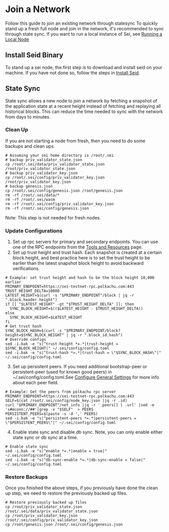 # Join a Network

Follow this guide to join an existing network through statesync
To quickly stand up a fresh full node and join in the network, it's recommended to sync through state sync.
If you want to run a local instance of Sei, see [Running a Local Node](/running-sei-node/local-node)

## Install Seid Binary

To stand up a sei node, the first step is to download and install seid on your machine.
If you have not done so, follow the steps in [Install Seid](../quickstart/installing-seid).

## State Sync
State sync allows a new node to join a network by fetching a snapshot of the application state at a recent height instead of fetching and replaying all historical blocks.
This can reduce the time needed to sync with the network from days to minutes. 

### Clean Up
If you are not starting a node from fresh, then you need to do some backups and clean ups. 

```
# Assuming your sei home directory is /root/.sei
# backup priv_validator_state.json
cp /root/.sei/data/priv_validator_state.json /root/priv_validator_state.json
# backup priv_validator_key.json
cp /root/.sei/config/priv_validator_key.json /root/priv_validator_key.json
# backup genesis.json
cp /root/.sei/config/genesis.json /root/genesis.json
rm -rf /root/.sei/data/*
rm -rf /root/.sei/wasm
rm -rf /root/.sei/config/priv_validator_key.json
rm -rf /root/.sei/config/genesis.json
```
Note: This step is not needed for fresh nodes.

### Update Configurations
1. Set up rpc servers for primary and secondary endpoints. You can use one of the RPC endpoints from the [Tools and Resources](/tools-and-resources) page.
2. Set up trust height and trust hash. Each snapshot is created at a certain block height, and best practice here is to set the trust height to be earlier than the latest snapshot block height to avoid backward verifications.
```
# Example: set trust height and hash to be the block height 10,000 earlier
PRIMARY_ENDPOINT=https://sei-testnet-rpc.polkachu.com:443
TRUST_HEIGHT_DELTA=10000
LATEST_HEIGHT=$(curl -s "$PRIMARY_ENDPOINT"/block | jq -r ".block.header.height")
if [[ "$LATEST_HEIGHT" -gt "$TRUST_HEIGHT_DELTA" ]]; then
  SYNC_BLOCK_HEIGHT=$(($LATEST_HEIGHT - $TRUST_HEIGHT_DELTA))
else
  SYNC_BLOCK_HEIGHT=$LATEST_HEIGHT
fi
# Get trust hash
SYNC_BLOCK_HASH=$(curl -s "$PRIMARY_ENDPOINT/block?height=$SYNC_BLOCK_HEIGHT" | jq -r ".block_id.hash")
# Override configs
sed -i.bak -e "s|^trust-height *=.*|trust-height = $SYNC_BLOCK_HEIGHT|" ~/.sei/config/config.toml
sed -i.bak -e "s|^trust-hash *=.*|trust-hash = \"$SYNC_BLOCK_HASH\"|" ~/.sei/config/config.toml
```

3. Set up persistent peers. If you need additional bootstrap-peer or persistent-peer (used for known good peers) in ~/.sei/config/config.toml.See [Configure General Settings](configure-general-settings) for more info about each peer field.
```
# Example: Get the peers from polkachu rpc server
PRIMARY_ENDPOINT=https://sei-testnet-rpc.polkachu.com:443
SELF=$(cat /root/.sei/config/node_key.json |jq -r .id)
curl "$PRIMARY_ENDPOINT"/net_info |jq -r '.peers[] | .url' |sed -e 's#mconn://##'|grep -v "$SELF"  > PEERS
PERSISTENT_PEERS=$(paste -s -d ',' PEERS)
sed -i.bak -e "s|^persistent-peers *=.*|persistent-peers = \"$PERSISTENT_PEERS\"|" ~/.sei/config/config.toml
```

4. Enable state sync and disable db sync. Note, you can only enable either state sync or db sync at a time.
```
# Enable state sync
sed -i.bak -e "s|^enable *=.*|enable = true|" ~/.sei/config/config.toml
sed -i.bak -e "s|^db-sync-enable *=.*|db-sync-enable = false|" ~/.sei/config/config.toml
```

### Restore Backups
Once you finished the above steps, if you previously have done the clean up step, we need to restore the previously backed up files.
```
# Restore previously backed up files
cp /root/priv_validator_state.json /root/.sei/data/priv_validator_state.json
cp /root/priv_validator_key.json /root/.sei/config/priv_validator_key.json
cp /root/genesis.json /root/.sei/config/genesis.json
```